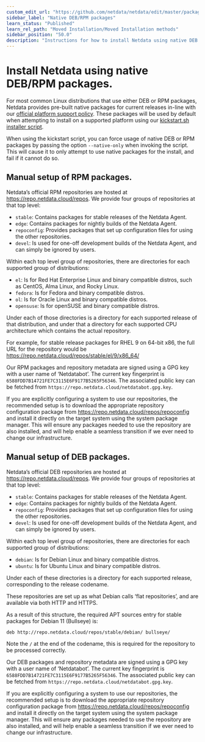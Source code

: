 ```yaml
---
custom_edit_url: "https://github.com/netdata/netdata/edit/master/packaging/installer/methods/packages.md"
sidebar_label: "Native DEB/RPM packages"
learn_status: "Published"
learn_rel_path: "Moved Installation/Moved Installation methods"
sidebar_position: "50.0"
description: "Instructions for how to install Netdata using native DEB or RPM packages."
---
```



# Install Netdata using native DEB/RPM packages.

For most common Linux distributions that use either DEB or RPM packages, Netdata provides pre-built native packages
for current releases in-line with
our [official platform support policy](/docs/moved-installation/platform-support-policy).
These packages will be used by default when attempting to install on a supported platform using our
[kickstart.sh installer script](/docs/moved-installation/moved-installation-methods/one-line-installer-kickstart.sh).

When using the kickstart script, you can force usage of native DEB or RPM packages by passing the option
`--native-only` when invoking the script. This will cause it to only attempt to use native packages for the install,
and fail if it cannot do so.

## Manual setup of RPM packages.

Netdata’s official RPM repositories are hosted at https://repo.netdata.cloud/repos. We provide four groups of
repositories at that top level:

- `stable`: Contains packages for stable releases of the Netdata Agent.
- `edge`: Contains packages for nightly builds of the Netdata Agent.
- `repoconfig`: Provides packages that set up configuration files for using the other repositories.
- `devel`: Is used for one-off development builds of the Netdata Agent, and can simply be ignored by users.

Within each top level group of repositories, there are directories for each supported group of distributions:

- `el`: Is for Red Hat Enterprise Linux and binary compatible distros, such as CentOS, Alma Linux, and Rocky Linux.
- `fedora`: Is for Fedora and binary compatible distros.
- `ol`: Is for Oracle Linux and binary compatible distros.
- `opensuse`: Is for openSUSE and binary compatible distros.

Under each of those directories is a directory for each supported release of that distribution, and under that a
directory for each supported CPU architecture which contains the actual repository.

For example, for stable release packages for RHEL 9 on 64-bit x86, the full URL for the repository would be
https://repo.netdata.cloud/repos/stable/el/9/x86_64/

Our RPM packages and repository metadata are signed using a GPG key with a user name of ‘Netdatabot’. The
current key fingerprint is `6588FDD7B14721FE7C3115E6F9177B5265F56346`. The associated public key can be fetched from
`https://repo.netdata.cloud/netdatabot.gpg.key`.

If you are explicitly configuring a system to use our repositories, the recommended setup is to download the
appropriate repository configuration package from https://repo.netdata.cloud/repos/repoconfig and install it
directly on the target system using the system package manager. This will ensure any packages needed to use the
repository are also installed, and will help enable a seamless transition if we ever need to change our infrastructure.

## Manual setup of DEB packages.

Netdata’s official DEB repositories are hosted at https://repo.netdata.cloud/repos. We provide four groups of
repositories at that top level:

- `stable`: Contains packages for stable releases of the Netdata Agent.
- `edge`: Contains packages for nightly builds of the Netdata Agent.
- `repoconfig`: Provides packages that set up configuration files for using the other repositories.
- `devel`: Is used for one-off development builds of the Netdata Agent, and can simply be ignored by users.

Within each top level group of repositories, there are directories for each supported group of distributions:

- `debian`: Is for Debian Linux and binary compatible distros.
- `ubuntu`: Is for Ubuntu Linux and binary compatible distros.

Under each of these directories is a directory for each supported release, corresponding to the release codename.

These repositories are set up as what Debian calls ‘flat repositories’, and are available via both HTTP and HTTPS.

As a result of this structure, the required APT sources entry for stable packages for Debian 11 (Bullseye) is:

```
deb http://repo.netdata.cloud/repos/stable/debian/ bullseye/
```

Note the `/` at the end of the codename, this is required for the repository to be processed correctly.

Our DEB packages and repository metadata are signed using a GPG key with a user name of ‘Netdatabot’. The
current key fingerprint is `6588FDD7B14721FE7C3115E6F9177B5265F56346`. The associated public key can be fetched from
`https://repo.netdata.cloud/netdatabot.gpg.key`.

If you are explicitly configuring a system to use our repositories, the recommended setup is to download the
appropriate repository configuration package from https://repo.netdata.cloud/repos/repoconfig and install it
directly on the target system using the system package manager. This will ensure any packages needed to use the
repository are also installed, and will help enable a seamless transition if we ever need to change our infrastructure.
